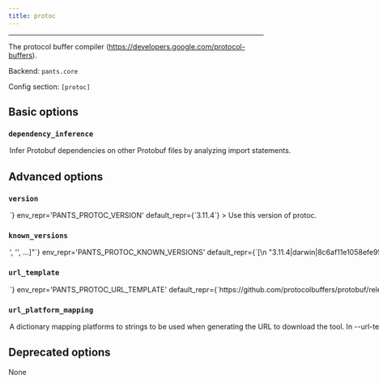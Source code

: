 ```yaml
---
title: protoc
---
```



---

The protocol buffer compiler (https://developers.google.com/protocol-buffers).

Backend: <span className="color--primary">`pants.core`</span>

Config section: <span className="color--primary">`[protoc]`</span>

<span className={styles.options}>

## Basic options

### `dependency_inference`

<Option
  cli_repr={`--[no-]protoc-dependency-inference`}
  env_repr='PANTS_PROTOC_DEPENDENCY_INFERENCE'
  default_repr={`True`}
>
Infer Protobuf dependencies on other Protobuf files by analyzing import statements.
</Option>

## Advanced options

### `version`

<Option
  cli_repr={`--protoc-version=<str>`}
  env_repr='PANTS_PROTOC_VERSION'
  default_repr={`3.11.4`}
>
Use this version of protoc.
</Option>

### `known_versions`

<Option
  cli_repr={`--protoc-known-versions="['<str>', '<str>', ...]"`}
  env_repr='PANTS_PROTOC_KNOWN_VERSIONS'
  default_repr={`[\n  "3.11.4|darwin|8c6af11e1058efe953830ecb38324c0e0fd2fb67df3891896d138c535932e7db|2482119",\n  "3.11.4|linux |6d0f18cd84b918c7b3edd0203e75569e0c8caecb1367bbbe409b45e28514f5be|1591191"\n]`}
>

Known versions to verify downloads against.

Each element is a pipe-separated string of `version|platform|sha256|length`, where:

  - `version` is the version string
  - `platform` is one of [darwin,linux],
  - `sha256` is the 64-character hex representation of the expected sha256
```
digest of the download file, as emitted by `shasum -a 256`
```

  - `length` is the expected length of the download file in bytes

E.g., `3.1.2|darwin|6d0f18cd84b918c7b3edd0203e75569e0c7caecb1367bbbe409b44e28514f5be|42813`.

Values are space-stripped, so pipes can be indented for readability if necessary.
</Option>

### `url_template`

<Option
  cli_repr={`--protoc-url-template=<str>`}
  env_repr='PANTS_PROTOC_URL_TEMPLATE'
  default_repr={`https://github.com/protocolbuffers/protobuf/releases/download/v{version}/protoc-{version}-{platform}-x86_64.zip`}
>
URL to download the tool, either as a single binary file or a compressed file (e.g. zip file). You can change this to point to your own hosted file, e.g. to work with proxies.

Use `{version}` to have the value from --version substituted, and `{platform}` to have a value from --url-platform-mapping substituted in, depending on the current platform. For example, https://github.com/.../protoc-&#123;version&#125;-&#123;platform&#125;.zip.
</Option>

### `url_platform_mapping`

<Option
  cli_repr={`--protoc-url-platform-mapping="{'key1': val1, 'key2': val2, ...}"`}
  env_repr='PANTS_PROTOC_URL_PLATFORM_MAPPING'
  default_repr={`{\n  "darwin": "osx",\n  "linux": "linux"\n}`}
>
A dictionary mapping platforms to strings to be used when generating the URL to download the tool.

In --url-template, anytime the `{platform}` string is used, Pants will determine the current platform, and substitute `{platform}` with the respective value from your dictionary.

For example, if you define `{"darwin": "apple-darwin", "linux": "unknown-linux"}, and run Pants on Linux, then `&#123;platform&#125;` will be substituted in the --url-template option with unknown-linux.
</Option>

## Deprecated options

None

</span>